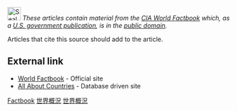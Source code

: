 {{hiddencat}}
[[Image:Seal_of_the_Central_Intelligence_Agency.svg|30px]] ''These articles contain material from the [[The_World_Factbook|CIA World Factbook]] which, as a [[:en:Copyright_status_of_work_by_the_U.S._government|U.S. government publication]], is in the [[public_domain|public domain]].''

Articles that cite this source should add '''{{tl|CIA World Factbook}}''' to the article.

==External link==
*[https://www.cia.gov/library/publications/the-world-factbook/ World Factbook] - Official site
*[https://www.allaboutcountries.com All About Countries] - Database driven site

[[Category:維基百科來源|Factbook]]
[[Category:工具書|世界概況]]
[[Category:美國官方文件|世界概況]]